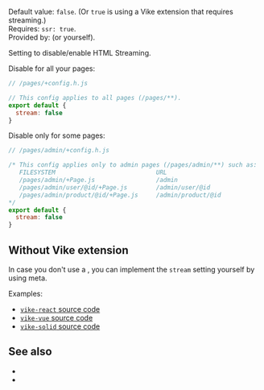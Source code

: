 

Default value: `false`. (Or `true` is using a <Link href="/extensions">Vike extension</Link> that requires streaming.)  
Requires: <Link href="/ssr">`ssr: true`</Link>.  
Provided by: <UiFrameworkVikeExtension /> (or <Link href="#without-vike-extension">yourself</Link>).

Setting to disable/enable <Link href="/streaming">HTML Streaming</Link>.

Disable for all your pages:

```js
// /pages/+config.h.js

// This config applies to all pages (/pages/**).
export default {
  stream: false
}
```

Disable only for some pages:

```js
// /pages/admin/+config.h.js

/* This config applies only to admin pages (/pages/admin/**) such as:
   FILESYSTEM                            URL
   /pages/admin/+Page.js                 /admin
   /pages/admin/user/@id/+Page.js        /admin/user/@id
   /pages/admin/product/@id/+Page.js     /admin/product/@id
*/
export default {
  stream: false
}
```



## Without Vike extension

In case you don't use a <UiFrameworkVikeExtension />, you can implement the `stream` setting yourself by using <Link href="/meta">meta</Link>.

Examples:

 - [`vike-react` source code](https://github.com/vikejs/vike-react/blob/main/packages/vike-react)
 - [`vike-vue` source code](https://github.com/vikejs/vike-vue/blob/main/packages/vike-vue)
 - [`vike-solid` source code](https://github.com/vikejs/vike-solid/blob/main/vike-solid)


## See also

- <Link href="/streaming" />
- <Link href="/ssr" />
